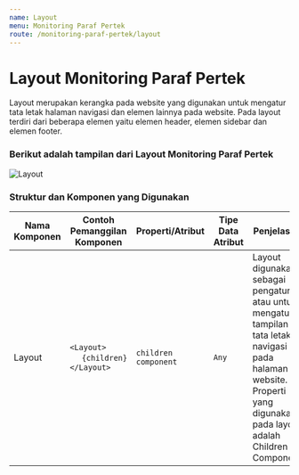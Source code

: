 ```yaml
---
name: Layout
menu: Monitoring Paraf Pertek
route: /monitoring-paraf-pertek/layout
---
```


# Layout Monitoring Paraf Pertek

Layout merupakan kerangka pada website yang digunakan untuk mengatur tata letak 
halaman navigasi dan elemen lainnya pada website. Pada layout terdiri dari beberapa elemen yaitu elemen header, elemen sidebar dan elemen footer.


### Berikut adalah tampilan dari Layout Monitoring Paraf Pertek

![Layout](../../src/img/monitoring-pp/M_LayoutMPP.png)


### Struktur dan Komponen yang Digunakan


| Nama Komponen | Contoh Pemanggilan <br/> Komponen                                             | Properti/Atribut     | Tipe Data <br/> Atribut | Penjelasan                                                                                                                                                                                          |
| ------------- | ----------------------------------------------------------------------------- | -------------------- | ----------------------- | ------------------------------------------------------------------------------------------------------------------------------------------------------------------------------                      |
| Layout        | `<Layout>` <br/> &nbsp;&nbsp;&nbsp;&nbsp;&nbsp;`{children}` <br/> `</Layout>` | `children component` | `Any`                   |Layout digunakan sebagai <br/> pengatur atau untuk mengatur <br/> tampilan tata letak navigasi <br/> pada halaman website. <br/> Properti yang digunakan pada layout <br/> adalah Children Component |



